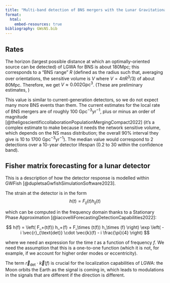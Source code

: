 ```yaml
---
title: "Multi-band detection of BNS mergers with the Lunar Gravitational Wave Antenna"
format:
  html:
    embed-resources: true
bibliography: GWsNS.bib
---
```


## Rates

The horizon  (largest possible distance at which an optimally-oriented source can be detected) of LGWA for BNS is about 180Mpc; this corresponds to a "BNS range"
$R$ (defined as the radius such that, averaging over orientations, the sensitive volume is $V$ where $V = 4 \pi R^3 /3$) of about 80Mpc.
Therefore, we get $V \approx 0.002 \text{Gpc}^3$.
(These are preliminary estimates, )

This value is similar to current-generation detectors, so we do not expect many 
more BNS events than them. 
The current estimates for the local rate of BNS mergers are of roughly 100 $\text{Gpc}^{-3} \text{yr}^{-1}$, plus or minus an order of magnitude [@theligoscientificcollaborationPopulationMergingCompact2022] (it's a complex estimate to make because it needs the network sensitive volume, which depends on the NS mass distribution; the overall 90% interval they give is 10 to 1700 $\text{Gpc}^{-3} \text{yr}^{-1}$).
The median value would correspond to 2 detections over a 10-year detector lifespan (0.2 to 30 within the confidence band).

## Fisher matrix forecasting for a lunar detector

This is a description of how the detector response is modelled within GWFish [@dupletsaGwfishSimulationSoftware2023].

The strain at the detector is in the form 
$$ h(t) = F_{ij}(t) h_{ij}(t)
$$

which can be computed in the frequency domain thanks to a Stationary Phase Approximation [@iacovelliForecastingDetectionCapabilities2022]:

$$ h(f) = \left(
  F_+(t(f)) h_+(f) 
  + F_\times (t(f)) h_\times (f) 
  \right) 
  \exp \left(
  - i \vec{r}_{\text{det}} \cdot \vec{k}(f)
  - i \frac{\pi}{4}
\right)
$$

where we need an expression for the time $t$ as a function of frequency $f$. 
We need the assumption that this is a one-to-one function (which it is not,
for example, if we account for higher order modes or eccentricity).

The term $\vec{r}_{\text{det}} \cdot \vec{k}(f)$ is crucial for the localization
capabilities of LGWA: the Moon orbits the Earth as the signal is coming in,
which leads to modulations in the signals that are different if the direction
is different. 

